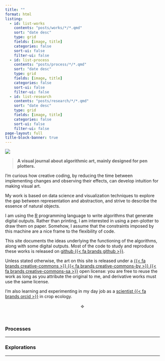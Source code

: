 ```yaml
---
title: ""
format: html 
listing:
  - id: list-works
    contents: "posts/works/*/*.qmd"
    sort: "date desc"
    type: grid
    fields: [image, title]
    categories: false
    sort-ui: false
    filter-ui: false
  - id: list-process
    contents: "posts/process/*/*.qmd"
    sort: "date desc"
    type: grid
    fields: [image, title]
    categories: false
    sort-ui: false
    filter-ui: false
  - id: list-research
    contents: "posts/research/*/*.qmd"
    sort: "date desc"
    type: grid
    fields: [image, title]
    categories: false
    sort-ui: false
    filter-ui: false
page-layout: full
title-block-banner: true
---
```


:::{.column-body-outset style="font-size: 100%; margin-bottom: 2cm;"}


::: {.grid}

::: {.g-col-6 .center-container-v}

![](img/profile.svg)
:::

::: {.g-col-6 .center-container-v}

> **A visual journal about algorithmic art, mainly designed for pen plotters.**

:::

:::


::: {.grid}

::: {.g-col-6}

I'm curious how creative coding, by reducing the time between implementing changes and observing their effects, can develop intuition for making visual art.

My work is based on data science and visualization techniques to explore the gap between representation and abstraction, and strive to describe the essence of natural objects.  

I am using the [R](https://www.r-project.org/) programming language to write algorithms that generate digital outputs. Rather than printing, I am interested in using a pen-plotter to draw them on paper. Somehow, I assume that the constraints imposed by this machine are a nice frame to the flexibility of code.

:::
  
::: {.g-col-6}

This site documents the ideas underlying the functioning of the algorithms, along with some digital outputs. Most of the code to study and reproduce these works is released on [github {{< fa brands github >}}](https://github.com/picasa/generative_examples). 

Unless stated otherwise, the art on this site is released under a [{{< fa brands creative-commons >}} {{< fa brands creative-commons-by >}} {{< fa brands creative-commons-sa >}}](https://creativecommons.org/licenses/by-sa/4.0/) open license: you are free to reuse the work as long as you attribute the original to me, and derivative works must use the same license.  

I'm also learning and experimenting in my day job as a [scientist {{< fa brands orcid >}}](https://orcid.org/0000-0001-7225-936X) in crop ecology.  

:::
  
:::  

<p style="text-align: center;">𐫱</p>

::: {#list-works}
:::

<br> 

### Processes

---

::: {#list-process}
:::

### Explorations

---

::: {#list-research}
:::

:::




